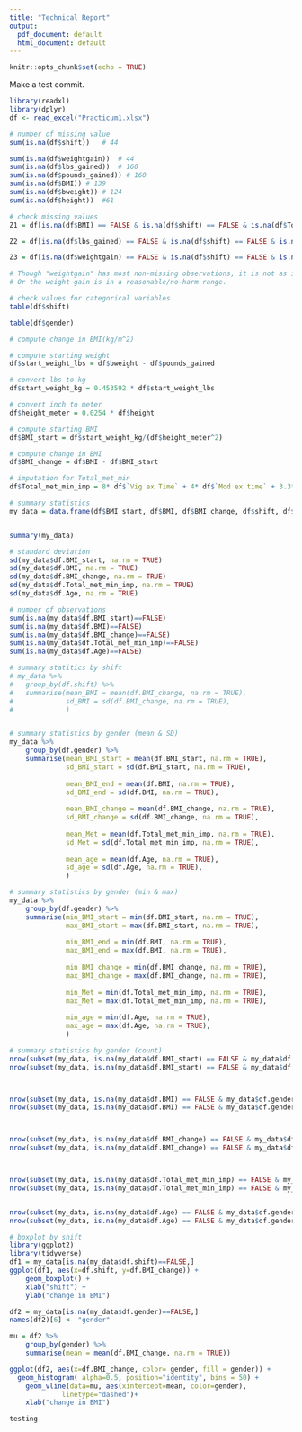 ```yaml
---
title: "Technical Report"
output:
  pdf_document: default
  html_document: default
---
```


```r
knitr::opts_chunk$set(echo = TRUE)
```


Make a test commit. 


```r
library(readxl)
library(dplyr)
df <- read_excel("Practicum1.xlsx")
```


```r
# number of missing value
sum(is.na(df$shift))   # 44

sum(is.na(df$weightgain))  # 44
sum(is.na(df$lbs_gained))  # 160
sum(is.na(df$pounds_gained)) # 160
sum(is.na(df$BMI)) # 139
sum(is.na(df$bweight)) # 124
sum(is.na(df$height))  #61
```
```r
# check missing values
Z1 = df[is.na(df$BMI) == FALSE & is.na(df$shift) == FALSE & is.na(df$Total_Met_Min) == FALSE,]

Z2 = df[is.na(df$lbs_gained) == FALSE & is.na(df$shift) == FALSE & is.na(df$Total_Met_Min) == FALSE,]

Z3 = df[is.na(df$weightgain) == FALSE & is.na(df$shift) == FALSE & is.na(df$Total_Met_Min) == FALSE,]

# Though "weightgain" has most non-missing observations, it is not as informative as BMI. For example, we would like to know by how much a subject's weight increases.
# Or the weight gain is in a reasonable/no-harm range. 
```



```r
# check values for categorical variables
table(df$shift)  

table(df$gender)
```






```r
# compute change in BMI(kg/m^2)

# compute starting weight
df$start_weight_lbs = df$bweight - df$pounds_gained

# convert lbs to kg
df$start_weight_kg = 0.453592 * df$start_weight_lbs

# convert inch to meter
df$height_meter = 0.0254 * df$height

# compute starting BMI 
df$BMI_start = df$start_weight_kg/(df$height_meter^2)

# compute change in BMI
df$BMI_change = df$BMI - df$BMI_start
```


```r
# imputation for Total_met_min
df$Total_met_min_imp = 8* df$`Vig ex Time` + 4* df$`Mod ex time` + 3.3*df$`Walk ex Time`
```


```r
# summary statistics 
my_data = data.frame(df$BMI_start, df$BMI, df$BMI_change, df$shift, df$Total_met_min_imp, df$gender, df$Age, df$height_meter)


summary(my_data)

# standard deviation
sd(my_data$df.BMI_start, na.rm = TRUE)
sd(my_data$df.BMI, na.rm = TRUE)
sd(my_data$df.BMI_change, na.rm = TRUE)
sd(my_data$df.Total_met_min_imp, na.rm = TRUE)
sd(my_data$df.Age, na.rm = TRUE)

# number of observations
sum(is.na(my_data$df.BMI_start)==FALSE)
sum(is.na(my_data$df.BMI)==FALSE)
sum(is.na(my_data$df.BMI_change)==FALSE)
sum(is.na(my_data$df.Total_met_min_imp)==FALSE)
sum(is.na(my_data$df.Age)==FALSE)
```

```r
# summary statitics by shift
# my_data %>%
# 	group_by(df.shift) %>%
# 	summarise(mean_BMI = mean(df.BMI_change, na.rm = TRUE),
# 	          sd_BMI = sd(df.BMI_change, na.rm = TRUE),
# 	          )


# summary statistics by gender (mean & SD)
my_data %>%
	group_by(df.gender) %>%
	summarise(mean_BMI_start = mean(df.BMI_start, na.rm = TRUE),
	          sd_BMI_start = sd(df.BMI_start, na.rm = TRUE),
	          
	          mean_BMI_end = mean(df.BMI, na.rm = TRUE),
	          sd_BMI_end = sd(df.BMI, na.rm = TRUE),
	    
	          mean_BMI_change = mean(df.BMI_change, na.rm = TRUE),
	          sd_BMI_change = sd(df.BMI_change, na.rm = TRUE),
	          
	          mean_Met = mean(df.Total_met_min_imp, na.rm = TRUE),
	          sd_Met = sd(df.Total_met_min_imp, na.rm = TRUE),
	          
	          mean_age = mean(df.Age, na.rm = TRUE),
	          sd_age = sd(df.Age, na.rm = TRUE),
	          )

```

```r
# summary statistics by gender (min & max)
my_data %>%
	group_by(df.gender) %>%
	summarise(min_BMI_start = min(df.BMI_start, na.rm = TRUE),
	          max_BMI_start = max(df.BMI_start, na.rm = TRUE),
	          
	          min_BMI_end = min(df.BMI, na.rm = TRUE),
	          max_BMI_end = max(df.BMI, na.rm = TRUE),
	    
	          min_BMI_change = min(df.BMI_change, na.rm = TRUE),
	          max_BMI_change = max(df.BMI_change, na.rm = TRUE),
	          
	          min_Met = min(df.Total_met_min_imp, na.rm = TRUE),
	          max_Met = max(df.Total_met_min_imp, na.rm = TRUE),
	          
	          min_age = min(df.Age, na.rm = TRUE),
	          max_age = max(df.Age, na.rm = TRUE),
	          )

```


```r
# summary statistics by gender (count)
nrow(subset(my_data, is.na(my_data$df.BMI_start) == FALSE & my_data$df.gender == "Female"))
nrow(subset(my_data, is.na(my_data$df.BMI_start) == FALSE & my_data$df.gender == "Male"))



nrow(subset(my_data, is.na(my_data$df.BMI) == FALSE & my_data$df.gender == "Female"))
nrow(subset(my_data, is.na(my_data$df.BMI) == FALSE & my_data$df.gender == "Male"))



nrow(subset(my_data, is.na(my_data$df.BMI_change) == FALSE & my_data$df.gender == "Female"))
nrow(subset(my_data, is.na(my_data$df.BMI_change) == FALSE & my_data$df.gender == "Male"))



nrow(subset(my_data, is.na(my_data$df.Total_met_min_imp) == FALSE & my_data$df.gender == "Female"))
nrow(subset(my_data, is.na(my_data$df.Total_met_min_imp) == FALSE & my_data$df.gender == "Male"))


nrow(subset(my_data, is.na(my_data$df.Age) == FALSE & my_data$df.gender == "Female"))
nrow(subset(my_data, is.na(my_data$df.Age) == FALSE & my_data$df.gender == "Male"))
```


```r
# boxplot by shift
library(ggplot2)
library(tidyverse)
df1 = my_data[is.na(my_data$df.shift)==FALSE,]
ggplot(df1, aes(x=df.shift, y=df.BMI_change)) + 
    geom_boxplot() +
    xlab("shift") +
    ylab("change in BMI")
```


```r
df2 = my_data[is.na(my_data$df.gender)==FALSE,]
names(df2)[6] <- "gender"

mu = df2 %>%
	group_by(gender) %>%
	summarise(mean = mean(df.BMI_change, na.rm = TRUE))

ggplot(df2, aes(x=df.BMI_change, color= gender, fill = gender)) +
  geom_histogram( alpha=0.5, position="identity", bins = 50) + 
    geom_vline(data=mu, aes(xintercept=mean, color=gender),
             linetype="dashed")+
    xlab("change in BMI") 
```

```r
testing
```



